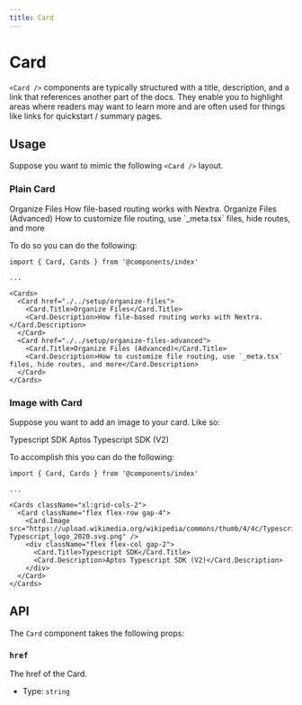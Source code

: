 ```yaml
---
title: Card
---
```



# Card

`<Card />` components are typically structured with a title, description, and a link
that references another part of the docs. They enable you to highlight areas where readers may want to
learn more and are often used for things like links for quickstart / summary pages. 

## Usage

Suppose you want to mimic the following `<Card />` layout. 

### Plain Card


<Cards>
  <Card href="./../setup/organize-files">
    <Card.Title>Organize Files</Card.Title>
    <Card.Description>How file-based routing works with Nextra.</Card.Description>
  </Card>
  <Card href="./../setup/organize-files-advanced">
    <Card.Title>Organize Files (Advanced)</Card.Title>
    <Card.Description>How to customize file routing, use `_meta.tsx` files, hide routes, and more</Card.Description>
  </Card>
</Cards>

To do so you can do the following:


```mdx filename="index.mdx"
import { Card, Cards } from '@components/index'

...

<Cards>
  <Card href="./../setup/organize-files">
    <Card.Title>Organize Files</Card.Title>
    <Card.Description>How file-based routing works with Nextra.</Card.Description>
  </Card>
  <Card href="./../setup/organize-files-advanced">
    <Card.Title>Organize Files (Advanced)</Card.Title>
    <Card.Description>How to customize file routing, use `_meta.tsx` files, hide routes, and more</Card.Description>
  </Card>
</Cards>
```

### Image with Card

Suppose you want to add an image to your card. Like so:

<Cards className="xl:grid-cols-2">
  <Card className="flex flex-row gap-4">
    <Card.Image src="https://upload.wikimedia.org/wikipedia/commons/thumb/4/4c/Typescript_logo_2020.svg/2048px-Typescript_logo_2020.svg.png" />
    <div className="flex flex-col gap-2">
      <Card.Title>Typescript SDK</Card.Title>
      <Card.Description>Aptos Typescript SDK (V2)</Card.Description>
    </div>
  </Card>
</Cards>

To accomplish this you can do the following:

```mdx filename="index.mdx"
import { Card, Cards } from '@components/index'

...

<Cards className="xl:grid-cols-2">
  <Card className="flex flex-row gap-4">
    <Card.Image src="https://upload.wikimedia.org/wikipedia/commons/thumb/4/4c/Typescript_logo_2020.svg/2048px-Typescript_logo_2020.svg.png" />
    <div className="flex flex-col gap-2">
      <Card.Title>Typescript SDK</Card.Title>
      <Card.Description>Aptos Typescript SDK (V2)</Card.Description>
    </div>
  </Card>
</Cards>
```

## API

The `Card` component takes the following props:

### `href`

The href of the Card.

- Type: `string`